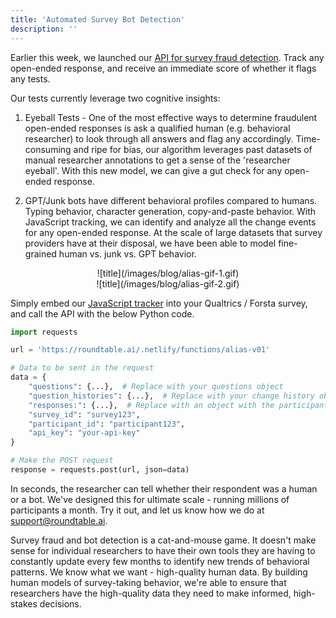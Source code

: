 ```yaml
---
title: 'Automated Survey Bot Detection'
description: ''
---
```


Earlier this week, we launched our [API for survey fraud detection](../api-reference/v011). Track any open-ended response, and receive an immediate score of whether it flags any tests.

Our tests currently leverage two cognitive insights:

1. Eyeball Tests - One of the most effective ways to determine fraudulent open-ended responses is ask a qualified human (e.g. behavioral researcher) to look through all answers and flag any accordingly. Time-consuming and ripe for bias, our algorithm leverages past datasets of manual researcher annotations to get a sense of the 'researcher eyeball'. With this new model, we can give a gut check for any open-ended response.

2. GPT/Junk bots have different behavioral profiles compared to humans. Typing behavior, character generation, copy-and-paste behavior. With JavaScript tracking, we can identify and analyze all the change events for any open-ended response. At the scale of large datasets that survey providers have at their disposal, we have been able to model fine-grained human vs. junk vs. GPT behavior.

<div align="center">
![title](/images/blog/alias-gif-1.gif)
</div>

<div align="center">
![title](/images/blog/alias-gif-2.gif)
</div>

Simply embed our [JavaScript tracker](https://github.com/roundtableAI/alias-api/blob/main/tracking-script.js) into your Qualtrics / Forsta survey, and call the API with the below Python code.

```python
import requests

url = 'https://roundtable.ai/.netlify/functions/alias-v01'

# Data to be sent in the request
data = {
    "questions": {...},  # Replace with your questions object
    "question_histories": {...},  # Replace with your change history object or leave empty
    "responses:": {...},  # Replace with an object with the participant's final responses
    "survey_id": "survey123",
    "participant_id": "participant123",
    "api_key": "your-api-key"
}

# Make the POST request
response = requests.post(url, json=data)
```

In seconds, the researcher can tell whether their respondent was a human or a bot. We've designed this for ultimate scale - running millions of participants a month. Try it out, and let us know how we do at support@roundtable.ai.

Survey fraud and bot detection is a cat-and-mouse game. It doesn't make sense for individual researchers to have their own tools they are having to constantly update every few months to identify new trends of behavioral patterns. We know what we want - high-quality human data. By building human models of survey-taking behavior, we're able to ensure that researchers have the high-quality data they need to make informed, high-stakes decisions.
